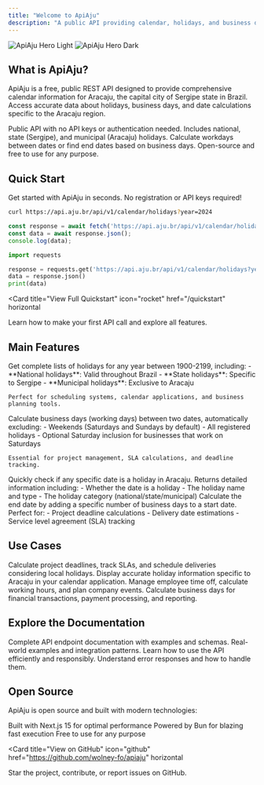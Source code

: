 ```yaml
---
title: "Welcome to ApiAju"
description: "A public API providing calendar, holidays, and business days information for Aracaju-SE, Brazil"
---
```


<img
  className="block dark:hidden"
  src="/images/hero-light.png"
  alt="ApiAju Hero Light"
/>
<img
  className="hidden dark:block"
  src="/images/hero-dark.png"
  alt="ApiAju Hero Dark"
/>

## What is ApiAju?

ApiAju is a free, public REST API designed to provide comprehensive calendar information for Aracaju, the capital city of Sergipe state in Brazil. Access accurate data about holidays, business days, and date calculations specific to the Aracaju region.

<CardGroup cols={2}>
  <Card
    title="No Authentication Required"
    icon="unlock"
  >
    Public API with no API keys or authentication needed.
  </Card>
  <Card
    title="Always Up-to-Date"
    icon="calendar-check"
  >
    Includes national, state (Sergipe), and municipal (Aracaju) holidays.
  </Card>
  <Card
    title="Business Day Calculations"
    icon="calculator"
  >
    Calculate workdays between dates or find end dates based on business days.
  </Card>
  <Card
    title="Free Forever"
    icon="heart"
  >
    Open-source and free to use for any purpose.
  </Card>
</CardGroup>

## Quick Start

Get started with ApiAju in seconds. No registration or API keys required!

<CodeGroup>

```bash cURL
curl https://api.aju.br/api/v1/calendar/holidays?year=2024
```

```javascript JavaScript
const response = await fetch('https://api.aju.br/api/v1/calendar/holidays?year=2024');
const data = await response.json();
console.log(data);
```

```python Python
import requests

response = requests.get('https://api.aju.br/api/v1/calendar/holidays?year=2024')
data = response.json()
print(data)
```

</CodeGroup>

<Card
  title="View Full Quickstart"
  icon="rocket"
  href="/quickstart"
  horizontal
>
  Learn how to make your first API call and explore all features.
</Card>

## Main Features

<AccordionGroup>
  <Accordion title="🎉 Holidays Information" icon="calendar-star">
    Get complete lists of holidays for any year between 1900-2199, including:
    - **National holidays**: Valid throughout Brazil
    - **State holidays**: Specific to Sergipe
    - **Municipal holidays**: Exclusive to Aracaju

    Perfect for scheduling systems, calendar applications, and business planning tools.
  </Accordion>

  <Accordion title="📊 Business Days Calculator" icon="business-time">
    Calculate business days (working days) between two dates, automatically excluding:
    - Weekends (Saturdays and Sundays by default)
    - All registered holidays
    - Optional Saturday inclusion for businesses that work on Saturdays

    Essential for project management, SLA calculations, and deadline tracking.
  </Accordion>

  <Accordion title="🎯 Holiday Verification" icon="circle-check">
    Quickly check if any specific date is a holiday in Aracaju. Returns detailed information including:
    - Whether the date is a holiday
    - The holiday name and type
    - The holiday category (national/state/municipal)
  </Accordion>

  <Accordion title="📅 End Date Calculation" icon="forward">
    Calculate the end date by adding a specific number of business days to a start date. Perfect for:
    - Project deadline calculations
    - Delivery date estimations
    - Service level agreement (SLA) tracking
  </Accordion>
</AccordionGroup>

## Use Cases

<CardGroup cols={2}>
  <Card
    title="Business Applications"
    icon="briefcase"
  >
    Calculate project deadlines, track SLAs, and schedule deliveries considering local holidays.
  </Card>
  <Card
    title="Calendar Apps"
    icon="calendar"
  >
    Display accurate holiday information specific to Aracaju in your calendar application.
  </Card>
  <Card
    title="HR Systems"
    icon="users"
  >
    Manage employee time off, calculate working hours, and plan company events.
  </Card>
  <Card
    title="Financial Systems"
    icon="chart-line"
  >
    Calculate business days for financial transactions, payment processing, and reporting.
  </Card>
</CardGroup>

## Explore the Documentation

<CardGroup cols={2}>
  <Card
    title="API Reference"
    icon="code"
    href="/api-reference/introduction"
  >
    Complete API endpoint documentation with examples and schemas.
  </Card>
  <Card
    title="Use Cases & Examples"
    icon="lightbulb"
    href="/use-cases"
  >
    Real-world examples and integration patterns.
  </Card>
  <Card
    title="Rate Limits & Best Practices"
    icon="gauge"
    href="/best-practices"
  >
    Learn how to use the API efficiently and responsibly.
  </Card>
  <Card
    title="Error Handling"
    icon="triangle-exclamation"
    href="/error-handling"
  >
    Understand error responses and how to handle them.
  </Card>
</CardGroup>

## Open Source

ApiAju is open source and built with modern technologies:

<CardGroup cols={3}>
  <Card
    title="Next.js"
    icon="react"
  >
    Built with Next.js 15 for optimal performance
  </Card>
  <Card
    title="Bun Runtime"
    icon="bolt"
  >
    Powered by Bun for blazing fast execution
  </Card>
  <Card
    title="MIT License"
    icon="scale-balanced"
  >
    Free to use for any purpose
  </Card>
</CardGroup>

<Card
  title="View on GitHub"
  icon="github"
  href="https://github.com/wolney-fo/apiaju"
  horizontal
>
  Star the project, contribute, or report issues on GitHub.
</Card>

